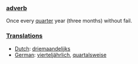 ===[[adverb]]===
Once every [[quarter]] year (three months) without fail.

===[[Translation]]s===
*[[Dutch]]: [[driemaandelijks]]
*[[German]]: [[vierteljährlich]], [[quartalsweise]]